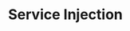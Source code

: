 ---
id: "angular_tf_easy_006"
questionType: "TRUE_FALSE"
title: "Service Injection"
statement: "@Injectable is used to make a class available for dependency injection."
difficulty: "EASY"
category: "Angular"
correctAnswer: true
explanation: "@Injectable marks a class as injectable by Angular's DI system."
---